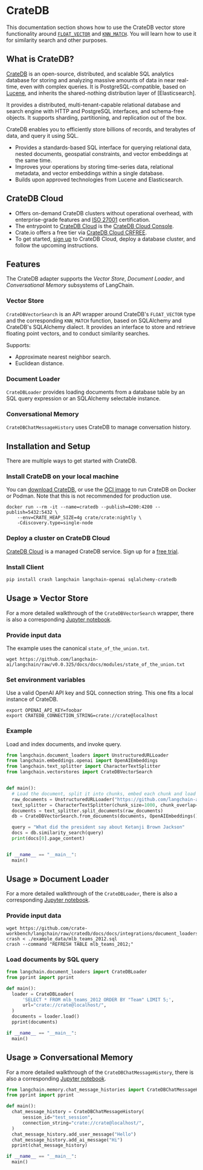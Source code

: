 # CrateDB

This documentation section shows how to use the CrateDB vector store
functionality around [`FLOAT_VECTOR`] and [`KNN_MATCH`]. You will learn
how to use it for similarity search and other purposes.


## What is CrateDB?

[CrateDB] is an open-source, distributed, and scalable SQL analytics database
for storing and analyzing massive amounts of data in near real-time, even with
complex queries. It is PostgreSQL-compatible, based on [Lucene], and inherits
the shared-nothing distribution layer of [Elasticsearch].

It provides a distributed, multi-tenant-capable relational database and search
engine with HTTP and PostgreSQL interfaces, and schema-free objects. It supports
sharding, partitioning, and replication out of the box.

CrateDB enables you to efficiently store billions of records, and terabytes of
data, and query it using SQL.

- Provides a standards-based SQL interface for querying relational data, nested
  documents, geospatial constraints, and vector embeddings at the same time.
- Improves your operations by storing time-series data, relational metadata,
  and vector embeddings within a single database.
- Builds upon approved technologies from Lucene and Elasticsearch.


## CrateDB Cloud

- Offers on-demand CrateDB clusters without operational overhead, 
  with enterprise-grade features and [ISO 27001] certification.
- The entrypoint to [CrateDB Cloud] is the [CrateDB Cloud Console].
- Crate.io offers a free tier via [CrateDB Cloud CRFREE].
- To get started, [sign up] to CrateDB Cloud, deploy a database cluster,
  and follow the upcoming instructions.


## Features

The CrateDB adapter supports the _Vector Store_, _Document Loader_,
and _Conversational Memory_ subsystems of LangChain.

### Vector Store

`CrateDBVectorSearch` is an API wrapper around CrateDB's `FLOAT_VECTOR` type
and the corresponding `KNN_MATCH` function, based on SQLAlchemy and CrateDB's
SQLAlchemy dialect. It provides an interface to store and retrieve floating
point vectors, and to conduct similarity searches.

Supports:
- Approximate nearest neighbor search.
- Euclidean distance.

### Document Loader

`CrateDBLoader` provides loading documents from a database table by an SQL
query expression or an SQLAlchemy selectable instance.

### Conversational Memory

`CrateDBChatMessageHistory` uses CrateDB to manage conversation history.


## Installation and Setup

There are multiple ways to get started with CrateDB.

### Install CrateDB on your local machine

You can [download CrateDB], or use the [OCI image] to run CrateDB on Docker or Podman.
Note that this is not recommended for production use.

```shell
docker run --rm -it --name=cratedb --publish=4200:4200 --publish=5432:5432 \
    --env=CRATE_HEAP_SIZE=4g crate/crate:nightly \
    -Cdiscovery.type=single-node
```

### Deploy a cluster on CrateDB Cloud

[CrateDB Cloud] is a managed CrateDB service. Sign up for a [free trial].

### Install Client

```bash
pip install crash langchain langchain-openai sqlalchemy-cratedb
```


## Usage » Vector Store

For a more detailed walkthrough of the `CrateDBVectorSearch` wrapper, there is also
a corresponding [Jupyter notebook](/docs/extras/integrations/vectorstores/cratedb.html).

### Provide input data
The example uses the canonical `state_of_the_union.txt`.
```shell
wget https://github.com/langchain-ai/langchain/raw/v0.0.325/docs/docs/modules/state_of_the_union.txt
```

### Set environment variables
Use a valid OpenAI API key and SQL connection string. This one fits a local instance of CrateDB.
```shell
export OPENAI_API_KEY=foobar
export CRATEDB_CONNECTION_STRING=crate://crate@localhost
```

### Example

Load and index documents, and invoke query.
```python
from langchain.document_loaders import UnstructuredURLLoader
from langchain.embeddings.openai import OpenAIEmbeddings
from langchain.text_splitter import CharacterTextSplitter
from langchain.vectorstores import CrateDBVectorSearch


def main():
  # Load the document, split it into chunks, embed each chunk and load it into the vector store.
  raw_documents = UnstructuredURLLoader("https://github.com/langchain-ai/langchain/raw/v0.0.325/docs/docs/modules/state_of_the_union.txt").load()
  text_splitter = CharacterTextSplitter(chunk_size=1000, chunk_overlap=0)
  documents = text_splitter.split_documents(raw_documents)
  db = CrateDBVectorSearch.from_documents(documents, OpenAIEmbeddings())

  query = "What did the president say about Ketanji Brown Jackson"
  docs = db.similarity_search(query)
  print(docs[0].page_content)


if __name__ == "__main__":
  main()
```


## Usage » Document Loader

For a more detailed walkthrough of the `CrateDBLoader`, there is also a corresponding
[Jupyter notebook](/docs/extras/integrations/document_loaders/cratedb.html).


### Provide input data
```shell
wget https://github.com/crate-workbench/langchain/raw/cratedb/docs/docs/integrations/document_loaders/example_data/mlb_teams_2012.sql
crash < ./example_data/mlb_teams_2012.sql
crash --command "REFRESH TABLE mlb_teams_2012;"
```

### Load documents by SQL query
```python
from langchain.document_loaders import CrateDBLoader
from pprint import pprint

def main():
  loader = CrateDBLoader(
      'SELECT * FROM mlb_teams_2012 ORDER BY "Team" LIMIT 5;',
      url="crate://crate@localhost/",
  )
  documents = loader.load()
  pprint(documents)

if __name__ == "__main__":
  main()
```


## Usage » Conversational Memory

For a more detailed walkthrough of the `CrateDBChatMessageHistory`, there is also a corresponding
[Jupyter notebook](/docs/extras/integrations/memory/cratedb_chat_message_history.html).

```python
from langchain.memory.chat_message_histories import CrateDBChatMessageHistory
from pprint import pprint

def main():
  chat_message_history = CrateDBChatMessageHistory(
      session_id="test_session",
      connection_string="crate://crate@localhost/",
  )
  chat_message_history.add_user_message("Hello")
  chat_message_history.add_ai_message("Hi")
  pprint(chat_message_history)

if __name__ == "__main__":
  main()
```


[CrateDB]: https://github.com/crate/crate
[CrateDB Cloud]: https://cratedb.com/product
[CrateDB Cloud Console]: https://console.cratedb.cloud/
[CrateDB Cloud CRFREE]: https://community.crate.io/t/new-cratedb-cloud-edge-feature-cratedb-cloud-free-tier/1402
[CrateDB SQLAlchemy dialect]: https://cratedb.com/docs/sqlalchemy-cratedb/
[download CrateDB]: https://cratedb.com/download
[Elastisearch]: https://github.com/elastic/elasticsearch
[`FLOAT_VECTOR`]: https://cratedb.com/docs/crate/reference/en/master/general/ddl/data-types.html#float-vector
[free trial]: https://cratedb.com/lp-crfree?utm_source=langchain
[ISO 27001]: https://cratedb.com/blog/cratedb-elevates-its-security-standards-and-achieves-iso-27001-certification
[`KNN_MATCH`]: https://cratedb.com/docs/crate/reference/en/master/general/builtins/scalar-functions.html#scalar-knn-match
[Lucene]: https://github.com/apache/lucene
[OCI image]: https://hub.docker.com/_/crate
[sign up]: https://console.cratedb.cloud/
